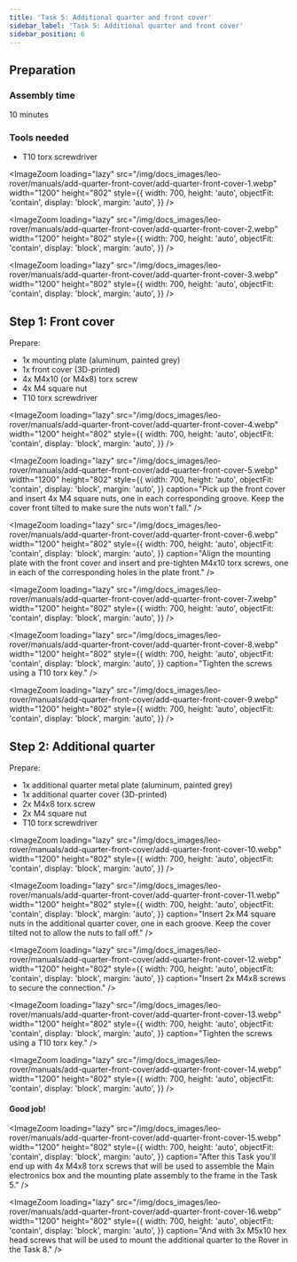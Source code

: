 ```yaml
---
title: 'Task 5: Additional quarter and front cover'
sidebar_label: 'Task 5: Additional quarter and front cover'
sidebar_position: 6
---
```



## Preparation

### Assembly time

10 minutes

### Tools needed

- T10 torx screwdriver

<ImageZoom
  loading="lazy"
  src="/img/docs_images/leo-rover/manuals/add-quarter-front-cover/add-quarter-front-cover-1.webp"
  width="1200"
  height="802"
  style={{
    width: 700,
    height: 'auto',
    objectFit: 'contain',
    display: 'block',
    margin: 'auto',
  }}
/>

<ImageZoom
  loading="lazy"
  src="/img/docs_images/leo-rover/manuals/add-quarter-front-cover/add-quarter-front-cover-2.webp"
  width="1200"
  height="802"
  style={{
    width: 700,
    height: 'auto',
    objectFit: 'contain',
    display: 'block',
    margin: 'auto',
  }}
/>

<ImageZoom
  loading="lazy"
  src="/img/docs_images/leo-rover/manuals/add-quarter-front-cover/add-quarter-front-cover-3.webp"
  width="1200"
  height="802"
  style={{
    width: 700,
    height: 'auto',
    objectFit: 'contain',
    display: 'block',
    margin: 'auto',
  }}
/>

## Step 1: Front cover

Prepare:

- 1x mounting plate (aluminum, painted grey)
- 1x front cover (3D-printed)
- 4x M4x10 (or M4x8) torx screw
- 4x M4 square nut
- T10 torx screwdriver

<ImageZoom
  loading="lazy"
  src="/img/docs_images/leo-rover/manuals/add-quarter-front-cover/add-quarter-front-cover-4.webp"
  width="1200"
  height="802"
  style={{
    width: 700,
    height: 'auto',
    objectFit: 'contain',
    display: 'block',
    margin: 'auto',
  }}
/>

<ImageZoom
  loading="lazy"
  src="/img/docs_images/leo-rover/manuals/add-quarter-front-cover/add-quarter-front-cover-5.webp"
  width="1200"
  height="802"
  style={{
    width: 700,
    height: 'auto',
    objectFit: 'contain',
    display: 'block',
    margin: 'auto',
  }}
  caption="Pick up the front cover and insert 4x M4 square nuts,
    one in each corresponding groove. Keep the cover front tilted to make sure
    the nuts won't fall."
/>

<ImageZoom
  loading="lazy"
  src="/img/docs_images/leo-rover/manuals/add-quarter-front-cover/add-quarter-front-cover-6.webp"
  width="1200"
  height="802"
  style={{
    width: 700,
    height: 'auto',
    objectFit: 'contain',
    display: 'block',
    margin: 'auto',
  }}
  caption="Align the mounting plate with the front cover and insert
    and pre-tighten M4x10 torx screws, one in each of the corresponding holes
    in the plate front."
/>

<ImageZoom
  loading="lazy"
  src="/img/docs_images/leo-rover/manuals/add-quarter-front-cover/add-quarter-front-cover-7.webp"
  width="1200"
  height="802"
  style={{
    width: 700,
    height: 'auto',
    objectFit: 'contain',
    display: 'block',
    margin: 'auto',
  }}
/>

<ImageZoom
  loading="lazy"
  src="/img/docs_images/leo-rover/manuals/add-quarter-front-cover/add-quarter-front-cover-8.webp"
  width="1200"
  height="802"
  style={{
    width: 700,
    height: 'auto',
    objectFit: 'contain',
    display: 'block',
    margin: 'auto',
  }}
  caption="Tighten the screws using a T10 torx key."
/>

<ImageZoom
  loading="lazy"
  src="/img/docs_images/leo-rover/manuals/add-quarter-front-cover/add-quarter-front-cover-9.webp"
  width="1200"
  height="802"
  style={{
    width: 700,
    height: 'auto',
    objectFit: 'contain',
    display: 'block',
    margin: 'auto',
  }}
/>

## Step 2: Additional quarter

Prepare:

- 1x additional quarter metal plate (aluminum, painted grey)
- 1x additional quarter cover (3D-printed)
- 2x M4x8 torx screw
- 2x M4 square nut
- T10 torx screwdriver

<ImageZoom
  loading="lazy"
  src="/img/docs_images/leo-rover/manuals/add-quarter-front-cover/add-quarter-front-cover-10.webp"
  width="1200"
  height="802"
  style={{
    width: 700,
    height: 'auto',
    objectFit: 'contain',
    display: 'block',
    margin: 'auto',
  }}
/>

<ImageZoom
  loading="lazy"
  src="/img/docs_images/leo-rover/manuals/add-quarter-front-cover/add-quarter-front-cover-11.webp"
  width="1200"
  height="802"
  style={{
    width: 700,
    height: 'auto',
    objectFit: 'contain',
    display: 'block',
    margin: 'auto',
  }}
  caption="Insert 2x M4 square nuts in the additional quarter cover, one in each groove.
    Keep the cover tilted not to allow the nuts to fall off."
/>

<ImageZoom
  loading="lazy"
  src="/img/docs_images/leo-rover/manuals/add-quarter-front-cover/add-quarter-front-cover-12.webp"
  width="1200"
  height="802"
  style={{
    width: 700,
    height: 'auto',
    objectFit: 'contain',
    display: 'block',
    margin: 'auto',
  }}
  caption="Insert 2x M4x8 screws to secure the connection."
/>

<ImageZoom
  loading="lazy"
  src="/img/docs_images/leo-rover/manuals/add-quarter-front-cover/add-quarter-front-cover-13.webp"
  width="1200"
  height="802"
  style={{
    width: 700,
    height: 'auto',
    objectFit: 'contain',
    display: 'block',
    margin: 'auto',
  }}
  caption="Tighten the screws using a T10 torx key."
/>

<ImageZoom
  loading="lazy"
  src="/img/docs_images/leo-rover/manuals/add-quarter-front-cover/add-quarter-front-cover-14.webp"
  width="1200"
  height="802"
  style={{
    width: 700,
    height: 'auto',
    objectFit: 'contain',
    display: 'block',
    margin: 'auto',
  }}
/>

#### Good job!

<ImageZoom
  loading="lazy"
  src="/img/docs_images/leo-rover/manuals/add-quarter-front-cover/add-quarter-front-cover-15.webp"
  width="1200"
  height="802"
  style={{
    width: 700,
    height: 'auto',
    objectFit: 'contain',
    display: 'block',
    margin: 'auto',
  }}
  caption="After this Task you'll end up with 4x M4x8 torx screws that will be used
    to assemble the Main electronics box and the mounting plate assembly to the frame
    in the Task 5."
/>

<ImageZoom
  loading="lazy"
  src="/img/docs_images/leo-rover/manuals/add-quarter-front-cover/add-quarter-front-cover-16.webp"
  width="1200"
  height="802"
  style={{
    width: 700,
    height: 'auto',
    objectFit: 'contain',
    display: 'block',
    margin: 'auto',
  }}
  caption="And with 3x M5x10 hex head screws that will be used to mount the
    additional quarter to the Rover in the Task 8."
/>

